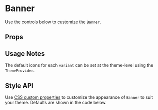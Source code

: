 
<Meta of={BannerStories} />

# Banner

Use the controls below to customize the `Banner`.

<Canvas of={BannerStories.Playground} />

## Props

<Controls of={BannerStories.Playground} />

## Usage Notes

The default icons for each `variant` can be set at the theme-level using the `ThemeProvider`.

<Canvas of={BannerStories.ThemeCustomizations} />

<Controls of={BannerStories.ThemeCustomizations} />

## Style API

Use [CSS custom properties](https://developer.mozilla.org/en-US/docs/Web/CSS/Using_CSS_custom_properties) to customize the appearance of `Banner` to suit your theme. Defaults are shown in the code below.

```css
:root {
  /* Base Banner styles */
  --banner-bg-color: var(
    --banner-default-background-color,
    var(--color-default-light, #f5f7fa)
  );
  --banner-border-radius: var(--border-radius, 4px);
  --banner-color: var(
    --banner-default-color,
    var(--color-default-main, #323f4b)
  );
  --banner-margin-bottom: 32px;
  --banner-margin-top: 32px;
  --banner-padding: 16px 24px;

  /* Icon */
  --banner-icon-color: var(--banner-color);
  --banner-icon-width: var(--base-font-size);
  --banner-icon-line-height: var(--base-line-height);

  /* Error variant */
  --banner-error-background-color: var(--color-error-light, #ffe3e3);
  --banner-error-color: var(--color-error-main, #ab091e);

  /* Info variant */
  --banner-info-background-color: var(--color-info-light, #e3f8ff);
  --banner-info-color: var(--color-info-dark, #035388);

  /* Success variant */
  --banner-success-background-color: var(--color-success-light, #e3f9e5);
  --banner-success-color: var(--color-success-dark, #014807);

  /* Warning variant */
  --banner-warning-background-color: var(--color-warning-light, #fffbea);
  --banner-warning-color: var(--color-warning-dark, #8d2b0b);
}
```
